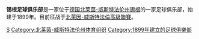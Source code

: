 {{Football club infobox |
  clubname = 锡根足球俱乐部<br/>Sportfreunde Siegen |
  image    = [[Image:sfsiegen.png|150px]]|
  fullname = Sportfreunde Siegen |
  nickname = – |
  founded  = 1899年9月8日 |
  ground   = [[锡根|锡根]]，Leimbachstadion |
  capacity = 18,500 |
  chairman = Roland Schöler |
  manager  = Dominik Dapprich |
  league   = [[威斯特法伦足球高级联赛|威斯特法伦足球高级联赛]]  |
  season   = 2018–19 |
  position = 威斯特法伦高级联赛， 第12名|
  pattern_la1=|pattern_b1=|pattern_ra1=|
  leftarm1=ed1c24|body1=FFFFFF|rightarm1=ed1c24|shorts1=ed1c24|socks1=ed1c24|
  pattern_la2=|pattern_b2=|pattern_ra2=|
  leftarm2=bca964|body2=232732|rightarm2=bca964|shorts2=232732|socks2=232732|
}}

'''锡根足球俱乐部'''是一家位于[[德国|德国]][[北莱茵-威斯特法伦州|北莱茵-威斯特法伦州]][[锡根|锡根]]的一家足球俱乐部，始建于1899年。目前征战于[[北萊因-威斯特法倫高級聯賽|北萊因-威斯特法倫高級聯賽]]。

{{Authority control}}
{{足球会小作品}}
[[Category:德国足球俱乐部|S]]
[[Category:北莱茵-威斯特法伦州体育组织|Category:北莱茵-威斯特法伦州体育组织]]
[[Category:1899年建立的足球俱樂部|Category:1899年建立的足球俱樂部]]
